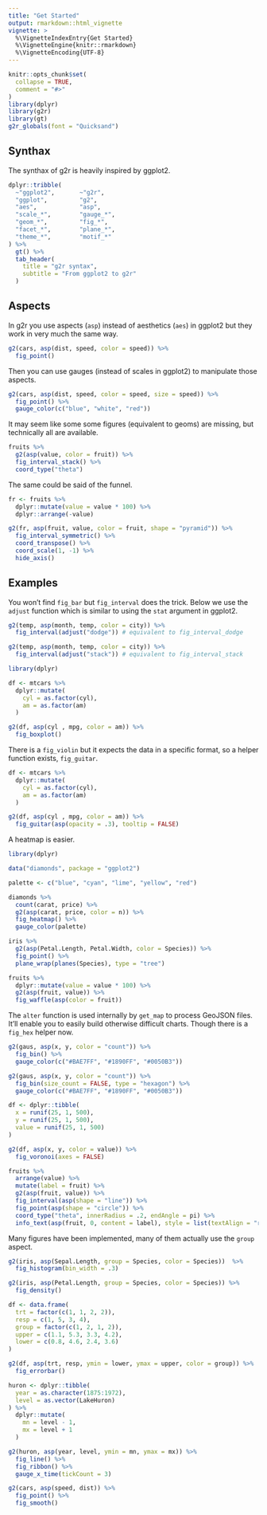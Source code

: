 ```yaml
---
title: "Get Started"
output: rmarkdown::html_vignette
vignette: >
  %\VignetteIndexEntry{Get Started}
  %\VignetteEngine{knitr::rmarkdown}
  %\VignetteEncoding{UTF-8}
---
```


```r
knitr::opts_chunk$set(
  collapse = TRUE,
  comment = "#>"
)
library(dplyr)
library(g2r)
library(gt)
g2r_globals(font = "Quicksand")
```

## Synthax

The synthax of g2r is heavily inspired by ggplot2.

```r
dplyr::tribble(
  ~"ggplot2",       ~"g2r",
  "ggplot",         "g2",
  "aes",            "asp",
  "scale_*",        "gauge_*",
  "geom_*",         "fig_*",
  "facet_*",        "plane_*",
  "theme_*",        "motif_*"
) %>% 
  gt() %>% 
  tab_header(
    title = "g2r syntax",
    subtitle = "From ggplot2 to g2r"
  )
```

## Aspects

In g2r you use aspects (`asp`) instead of aesthetics (`aes`) in ggplot2 but they work in very much the same way.

```r
g2(cars, asp(dist, speed, color = speed)) %>% 
  fig_point()
```

Then you can use gauges (instead of scales in ggplot2) to manipulate those aspects.

```r
g2(cars, asp(dist, speed, color = speed, size = speed)) %>% 
  fig_point() %>% 
  gauge_color(c("blue", "white", "red")) 
```

It may seem like some some figures (equivalent to geoms) are missing, but technically all are available.

```r
fruits %>% 
  g2(asp(value, color = fruit)) %>% 
  fig_interval_stack() %>% 
  coord_type("theta")
```

The same could be said of the funnel.

```r
fr <- fruits %>% 
  dplyr::mutate(value = value * 100) %>% 
  dplyr::arrange(-value)

g2(fr, asp(fruit, value, color = fruit, shape = "pyramid")) %>% 
  fig_interval_symmetric() %>% 
  coord_transpose() %>% 
  coord_scale(1, -1) %>% 
  hide_axis()
```

## Examples

You won't find `fig_bar` but `fig_interval` does the trick. Below we use the `adjust` function which is similar to using the `stat` argument in ggplot2.

```r
g2(temp, asp(month, temp, color = city)) %>% 
  fig_interval(adjust("dodge")) # equivalent to fig_interval_dodge
```

```r
g2(temp, asp(month, temp, color = city)) %>% 
  fig_interval(adjust("stack")) # equivalent to fig_interval_stack
```

```r
library(dplyr)

df <- mtcars %>%
  dplyr::mutate(
    cyl = as.factor(cyl),
    am = as.factor(am)
  )

g2(df, asp(cyl , mpg, color = am)) %>%
  fig_boxplot()
```

There is a `fig_violin` but it expects the data in a specific format, so a helper function exists, `fig_guitar`.

```r
df <- mtcars %>%
  dplyr::mutate(
    cyl = as.factor(cyl),
    am = as.factor(am)
  )

g2(df, asp(cyl , mpg, color = am)) %>%
  fig_guitar(asp(opacity = .3), tooltip = FALSE)
```

A heatmap is easier.

```r
library(dplyr)

data("diamonds", package = "ggplot2")

palette <- c("blue", "cyan", "lime", "yellow", "red")

diamonds %>% 
  count(carat, price) %>% 
  g2(asp(carat, price, color = n)) %>% 
  fig_heatmap() %>% 
  gauge_color(palette)
```

```r
iris %>%
  g2(asp(Petal.Length, Petal.Width, color = Species)) %>% 
  fig_point() %>%
  plane_wrap(planes(Species), type = "tree")
```

```r
fruits %>%
  dplyr::mutate(value = value * 100) %>%
  g2(asp(fruit, value)) %>% 
  fig_waffle(asp(color = fruit))
```

The `alter` function is used internally by `get_map` to process GeoJSON files. It'll enable you to easily build otherwise difficult charts. Though there is a `fig_hex` helper now.

```r
g2(gaus, asp(x, y, color = "count")) %>% 
  fig_bin() %>% 
  gauge_color(c("#BAE7FF", "#1890FF", "#0050B3"))
```

```r
g2(gaus, asp(x, y, color = "count")) %>% 
  fig_bin(size_count = FALSE, type = "hexagon") %>% 
  gauge_color(c("#BAE7FF", "#1890FF", "#0050B3"))
```

```r
df <- dplyr::tibble(
  x = runif(25, 1, 500),
  y = runif(25, 1, 500),
  value = runif(25, 1, 500)
)

g2(df, asp(x, y, color = value)) %>%
  fig_voronoi(axes = FALSE)
```

```r
fruits %>% 
  arrange(value) %>% 
  mutate(label = fruit) %>%  
  g2(asp(fruit, value)) %>% 
  fig_interval(asp(shape = "line")) %>%
  fig_point(asp(shape = "circle")) %>%  
  coord_type("theta", innerRadius = .2, endAngle = pi) %>% 
  info_text(asp(fruit, 0, content = label), style = list(textAlign = "right"))
```

Many figures have been implemented, many of them actually use the `group` aspect. 

```r
g2(iris, asp(Sepal.Length, group = Species, color = Species))  %>%
  fig_histogram(bin_width = .3)
```

```r
g2(iris, asp(Petal.Length, group = Species, color = Species)) %>%
  fig_density()
```

```r
df <- data.frame(
  trt = factor(c(1, 1, 2, 2)),
  resp = c(1, 5, 3, 4),
  group = factor(c(1, 2, 1, 2)),
  upper = c(1.1, 5.3, 3.3, 4.2),
  lower = c(0.8, 4.6, 2.4, 3.6)
)

g2(df, asp(trt, resp, ymin = lower, ymax = upper, color = group)) %>%
  fig_errorbar()
```

```r
huron <- dplyr::tibble(
  year = as.character(1875:1972), 
  level = as.vector(LakeHuron)
) %>% 
  dplyr::mutate(
    mn = level - 1,
    mx = level + 1
  )

g2(huron, asp(year, level, ymin = mn, ymax = mx)) %>%
  fig_line() %>%
  fig_ribbon() %>% 
  gauge_x_time(tickCount = 3)
```

```r
g2(cars, asp(speed, dist)) %>%
  fig_point() %>%
  fig_smooth()
```